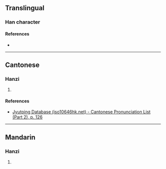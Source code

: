 {{character info}}
==Translingual==

===Han character===
{{Han char|rn=75|rad=木|as=05|sn=9|four=|canj=DNIH|ids=⿰木矛}}

====References====
* {{Han ref|kx=0519.060|dkj=14623|hdz=21192.010|uh=67D5|ud=26581}}

----

==Cantonese==

===Hanzi===
{{yue-hanzi|jyut=[[mau6]]|y=mau6}}

# {{rfdef|yue|sort=木05}}

====References====
* [http://www.iso10646hk.net/jp/document/download.jsp Jyutping Database (iso10646hk.net) - Cantonese Pronunciation List (Part 2), p. 126]

----

==Mandarin==

===Hanzi===
{{cmn-hanzi|pin=[[mào]] ([[mao4]])|wg=mao<sup>4</sup>}}

# {{rfdef|cmn|sort=木05}}